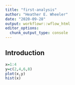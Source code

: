 ```yaml
---
title: "first-analysis"
author: "Heather E. Wheeler"
date: "2020-09-28"
output: workflowr::wflow_html
editor_options:
  chunk_output_type: console
---
```


## Introduction

```r
x=1:4
y=c(2,4,6,8)
plot(x,y)
hist(x)
```

